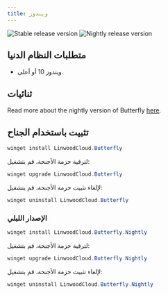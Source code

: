 ```yaml
---
title: ويندوز
---
```


![Stable release version](https://img.shields.io/badge/dynamic/yaml?color=c4840d&label=Stable&query=%24.version&url=https%3A%2F%2Fraw.githubusercontent.com%2FLinwoodDev%2Fbutterfly%2Fstable%2Fapp%2Fpubspec.yaml&style=for-the-badge)
![Nightly release version](https://img.shields.io/badge/dynamic/yaml?color=f7d28c&label=Nightly&query=%24.version&url=https%3A%2F%2Fraw.githubusercontent.com%2FLinwoodDev%2Fbutterfly%2Fnightly%2Fapp%2Fpubspec.yaml&style=for-the-badge)


## متطلبات النظام الدنيا

- ويندوز 10 أو أعلى.

## ثنائيات

<Tabs>
<TabItem label="Stable">
  <CardGrid>
    <DownloadButton after="/downloads/post-windows" href="https://github.com/LinwoodDev/butterfly/releases/download/stable/linwood-butterfly-windows-setup-x86_64.exe" title="Setup (x86_64)"/>
    <DownloadButton after="/downloads/post-windows" href="https://github.com/LinwoodDev/butterfly/releases/download/stable/linwood-butterfly-windows-x86_64.zip" title="Portable (x86_64)"/>
  </CardGrid>
</TabItem>
<TabItem label="Nightly">
  <CardGrid>
    <DownloadButton after="/downloads/post-windows" href="https://github.com/LinwoodDev/butterfly/releases/download/nightly/linwood-butterfly-windows-setup-x86_64.exe" title="Setup (x86_64)"/>
    <DownloadButton after="/downloads/post-windows" href="https://github.com/LinwoodDev/butterfly/releases/download/nightly/linwood-butterfly-windows-x86_64.zip" title="Portable (x86_64)"/>
  </CardGrid>
</TabItem>
</Tabs>

Read more about the nightly version of Butterfly [here](/community/nightly).

## تثبيت باستخدام الجناح

```powershell
winget install LinwoodCloud.Butterfly
```

لترقية حزمة الأجنحة، قم بتشغيل:

```powershell
winget upgrade LinwoodCloud.Butterfly
```

لإلغاء تثبيت حزمة الأجنحة، قم بتشغيل:

```powershell
winget uninstall LinwoodCloud.Butterfly
```

### الإصدار الليلي

```powershell
winget install LinwoodCloud.Butterfly.Nightly
```

لترقية حزمة الأجنحة، قم بتشغيل:

```powershell
winget upgrade LinwoodCloud.Butterfly.Nightly
```

لإلغاء تثبيت حزمة الأجنحة، قم بتشغيل:

```powershell
winget uninstall LinwoodCloud.Butterfly.Nightly
```
